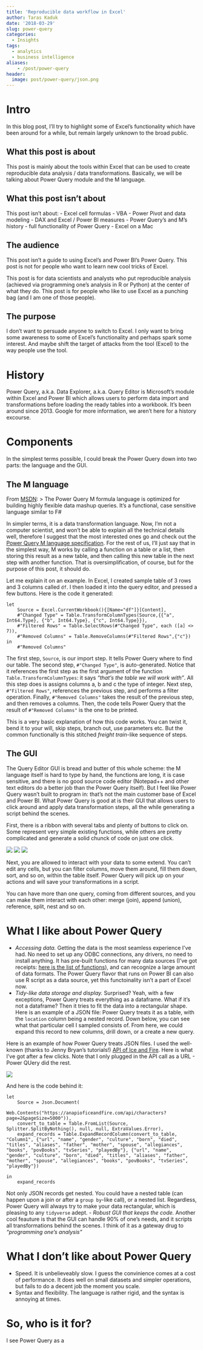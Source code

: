 ```yaml
---
title: 'Reproducible data workflow in Excel'
author: Taras Kaduk
date: '2018-03-29'
slug: power-query
categories:
  - Insights
tags:
  - analytics
  - business intelligence
aliases:
    - /post/power-query
header:
  image: post/power-query/json.png
---
```


# Intro
In this blog post, I'll try to highlight some of Excel's functionality which have been around for a while, but remain largely unknown to the broad public.

## What this post is about
This post is mainly about the tools within Excel that can be used to create reproducible data analysis / data transformations. Basically, we will be talking about Power Query module and the M language.

## What this post isn't about
This post isn't about:
- Excel cell formulas
- VBA
- Power Pivot and data modeling
- DAX and Excel / Power BI measures
- Power Query's and M's history
- full functionality of Power Query
- Excel on a Mac

## The audience
This post isn't a guide to using Excel's and Power BI's Power Query. This post is not for people who want to learn new cool tricks of Excel.

This post is for data scientists and analysts who put reproducible analysis (achieved via programming one's analysis in R or Python) at the center of what they do. This post is for people who like to use Excel as a punching bag (and I am one of those people).

## The purpose
I don't want to persuade anyone to switch to Excel. I only want to bring some awareness to some of Excel's functionality and perhaps spark some interest. And maybe shift the target of attacks from the tool (Excel) to the way people use the tool.

# History
Power Query, a.k.a. Data Explorer, a.k.a. Query Editor is Microsoft's module within Excel and Power BI which allows users to perform data import and transformations before loading the ready tables into a workbook. It's been around since 2013. Google for more information, we aren't here for a history excourse.

# Components
In the simplest terms possible, I could break the Power Query down into two parts: the language and the GUI. 

## The M language
From [MSDN](https://msdn.microsoft.com/en-us/library/mt211003.aspx):
> The Power Query M formula language is optimized for building highly flexible data mashup queries. It's a functional, case sensitive language similar to F#

In simpler terms, it is a data transformation language. Now, I'm not a computer scientist, and won't be able to explain all the technical details well, therefore I suggest that the most interested ones go and check out the [Power Query M language specification](https://msdn.microsoft.com/en-us/library/mt807488.aspx). For the rest of us, I'll just say that in the simplest way, M works by calling a function on a table or a list, then storing this result as a new table, and then calling this new table in the next step with another function. That is oversimplification, of course, but for the purpose of this post, it should do.

Let me explain it on an example. In Excel, I created sample table of 3 rows and 3 columns called `df`. I then loaded it into the query editor, and pressed a few buttons. Here is the code it generated:
```
let
    Source = Excel.CurrentWorkbook(){[Name="df"]}[Content],
    #"Changed Type" = Table.TransformColumnTypes(Source,{{"a", Int64.Type}, {"b", Int64.Type}, {"c", Int64.Type}}),
    #"Filtered Rows" = Table.SelectRows(#"Changed Type", each ([a] <> 7)),
    #"Removed Columns" = Table.RemoveColumns(#"Filtered Rows",{"c"})
in
    #"Removed Columns"
```
The first step, `Source`, is our import step. It tells Power Query where to find our table.
The second step, `#"Changed Type"`, is auto-generated. Notice that it references the first step as the first argument of the function `Table.TransformColumnTypes`: it says *"that's the table we will work with"*. All this step does is assigns columns a, b and c the type of integer.
Next step, `#"Filtered Rows"`, references the previous step, and performs a filter operation.
Finally, `#"Removed Columns"` takes the result of the previous step, and then removes a columns.
Then, the code tells Power Query that the result of `#"Removed Columns"` is the one to be printed.

This is a very basic explanation of how this code works. You can twist it, bend it to your will, skip steps, branch out, use parameters etc. But the common functionally is this stitched *freight train*-like sequence of steps.

## The GUI
The Query Editor GUI is bread and butter of this whole scheme: the M language itself is hard to type by hand, the functions are long, it is case sensitive, and there is no good source code editor (Notepad++ and other text editors do a better job than the Power Query itself). But I feel like Power Query wasn't built to program in: that's not the main customer base of Excel and Power BI.
What Power Query is good at is their GUI that allows users to click around and apply data transformation steps, all the while generating a script behind the scenes.

First, there is a ribbon with several tabs and plenty of buttons to click on. Some represent very simple existing functions, while others are pretty complicated and generate a solid chunck of code on just one click.

![](/post/power-query/1.png)
![](/post/power-query/2.png)
![](/post/power-query/3.png)

Next, you are allowed to interact with your data to some extend. You can't edit any cells, but you can filter columns, move them around, fill them down, sort, and so on, within the table itself. Power Query will pick up on your actions and will save your transformations in a script.

You can have more than one query, coming from different sources, and you can make them interact with each other: merge (join), append (union), reference, split, nest and so on.

# What I like about Power Query

- *Accessing data.* Getting the data is the most seamless experience I've had. No need to set up any ODBC connections, any drivers, no need to install anything. It has pre-built functions for many data sources (I've got receipts: [here is the list of functions](https://msdn.microsoft.com/en-US/library/mt296615.aspx)), and can recognize a large amount of data formats. The Power Query flavor that runs on Power BI can also use R script as a data source, yet this functoinality isn't a part of Excel now.
- *Tidy-like data storage and display.* Surprised? Yeah, with a few exceptions, Power Query treats everything as a dataframe. What if it's not a dataframe? Then it tries to fit the data into a rectangular shape. Here is an example of a JSON file: Power Query treats it as a table, with the `location` column being a nested record. Down below, you can see what that particular cell I sampled consists of. From here, we could expand this record to new columns, drill down, or a create a new query.

Here is an example of how Power Query treats JSON files.
I used the well-known (thanks to Jenny Bryan's tutorials!) [API of Ice and Fire](https://anapioficeandfire.com/).
Here is what I've got after a few clicks. Note that I only plugged in the API call as a URL - Power QUery did the rest.

[![](/post/power-query/got-1.png)](/post/power-query/got-1.png)

And here is the code behind it:

```
let
    Source = Json.Document(
                  Web.Contents("https://anapioficeandfire.com/api/characters?page=2&pageSize=5000")),
    convert_to_table = Table.FromList(Source, Splitter.SplitByNothing(), null, null, ExtraValues.Error),
    expand_records = Table.ExpandRecordColumn(convert_to_table, "Column1", {"url", "name", "gender", "culture", "born", "died", "titles", "aliases", "father", "mother", "spouse", "allegiances", "books", "povBooks", "tvSeries", "playedBy"}, {"url", "name", "gender", "culture", "born", "died", "titles", "aliases", "father", "mother", "spouse", "allegiances", "books", "povBooks", "tvSeries", "playedBy"})
    
in
    expand_records
```

Not only JSON records get nested. You could have a nested table (can happen upon a join or after a `group by`-like call), or a nested list. Regardless, Power Query will always try to make your data rectangular, which is pleasing to any `tidyverse` adept.
- *Robust GUI that keeps the code.* Another cool feauture is that the GUI can handle 90% of one's needs, and it scripts all transformations behind the scenes. I think of it as a gateway drug to *"programming one's analysis"*

# What I don't like about Power Query

- Speed. It is unbelieveably slow. I guess the convinience comes at a cost of performance. It does well on small datasets and simpler operations, but fails to do a decent job the moment you scale.
- Syntax and flexibility. The language is rather rigid, and the syntax is annoying at times.

# So, who is it for?

I see Power Query as a